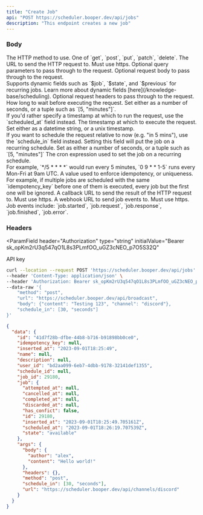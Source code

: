 ```yaml
---
title: "Create Job"
api: "POST https://scheduler.booper.dev/api/jobs"
description: "This endpoint creates a new job"
---
```


### Body

<ParamField body="method" type="enum" default="get">
  The HTTP method to use. One of `get`, `post`, `put`, `patch`, `delete`.
</ParamField>

<ParamField body="url" type="string" required>
  The URL to send the HTTP request to. Must use https.
</ParamField>

<ParamField body="query" type="JSON">
  Optional query parameters to pass through to the request.
</ParamField>

<ParamField body="body" type="JSON">
  Optional request body to pass through to the request. <br />
  Supports dynamic fields such as `$job`, `$state`, and `$previous` for recurring
  jobs. Learn more about dynamic fields [here](/knowledge-base/scheduling).
</ParamField>

<ParamField body="headers" type="JSON">
  Optional request headers to pass through to the request.
</ParamField>

<ParamField body="schedule_in" type="number | [number, string]">
  How long to wait before executing the request. Set either as a number of
  seconds, or a tuple such as `[5, "minutes"]`. <br />
  If you'd rather specify a timestamp at which to run the request, use the `scheduled_at`
  field instead.
</ParamField>

<ParamField body="scheduled_at" type="string | number | Date">
  The timestamp at which to execute the request. Set either as a datetime
  string, or a unix timestamp. <br />
  If you want to schedule the request relative to now (e.g. "in 5 mins"), use the
  `schedule_in` field instead.
</ParamField>

<ParamField body="repeat_every" type="number | [number, string]">
  Setting this field will put the job on a recurring schedule. Set as either a
  number of seconds, or a tuple such as `[5, "minutes"]`
</ParamField>

<ParamField body="cron" type="string">
  The cron expression used to set the job on a recurring schedule.
  <br /> For example, `*/5 * * * *` would run every 5 minutes, `0 9 * * 1-5` runs
  every Mon-Fri at 9am UTC.
</ParamField>

<ParamField body="idempotency_key" type="string">
  A value used to enforce idempotency, or uniqueness. <br />
  For example, if multiple jobs are scheduled with the same `idempotency_key` before
  one of them is executed, every job but the first one will be ignored.
</ParamField>

<ParamField body="callback_url" type="string">
  A callback URL to send the result of the HTTP request to. Must use https.
</ParamField>

<ParamField body="webhook_url" type="string">
  A webhook URL to send job events to. Must use https. Job events include:
  `job.started`, `job.request`, `job.response`, `job.finished`, `job.error`.
</ParamField>

### Headers

<ParamField
  header="Authorization"
  type="string"
  initialValue="Bearer sk_opKm2rU3q547qO1L8s3PLmfOO_uGZ3cNEO_p7O5S32Q"
>
  API key
</ParamField>

<RequestExample>

```bash Example Request
curl --location --request POST 'https://scheduler.booper.dev/api/jobs' \
--header 'Content-Type: application/json' \
--header 'Authorization: Bearer sk_opKm2rU3q547qO1L8s3PLmfOO_uGZ3cNEO_p7O5S32Q' \
--data-raw '{
    "method": "post",
    "url": "https://scheduler.booper.dev/api/broadcast",
    "body": {"content": "Testing 123", "channel": "discord"},
    "schedule_in": [30, "seconds"]
}'
```

</RequestExample>

<ResponseExample>

```json Response
{
  "data": {
    "id": "41d7f28b-dfbe-44b8-b716-b91898bb0ce0",
    "idempotency_key": null,
    "inserted_at": "2023-09-01T18:25:49",
    "name": null,
    "description": null,
    "user_id": "bd2aa099-6eb7-4dbb-9178-32141def1355",
    "schedule_id": null,
    "job_id": 29180,
    "job": {
      "attempted_at": null,
      "cancelled_at": null,
      "completed_at": null,
      "discarded_at": null,
      "has_confict": false,
      "id": 29180,
      "inserted_at": "2023-09-01T18:25:49.705161Z",
      "scheduled_at": "2023-09-01T18:26:19.707539Z",
      "state": "available"
    },
    "args": {
      "body": {
        "author": "alex",
        "content": "Hello world!"
      },
      "headers": {},
      "method": "post",
      "schedule_in": [30, "seconds"],
      "url": "https://scheduler.booper.dev/api/channels/discord"
    }
  }
}
```

</ResponseExample>
